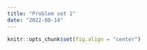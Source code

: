 ```yaml
---
title: "Problem set 1"
date: "2022-08-14"
---
```


```r
knitr::opts_chunk$set(fig.align = "center")
```

